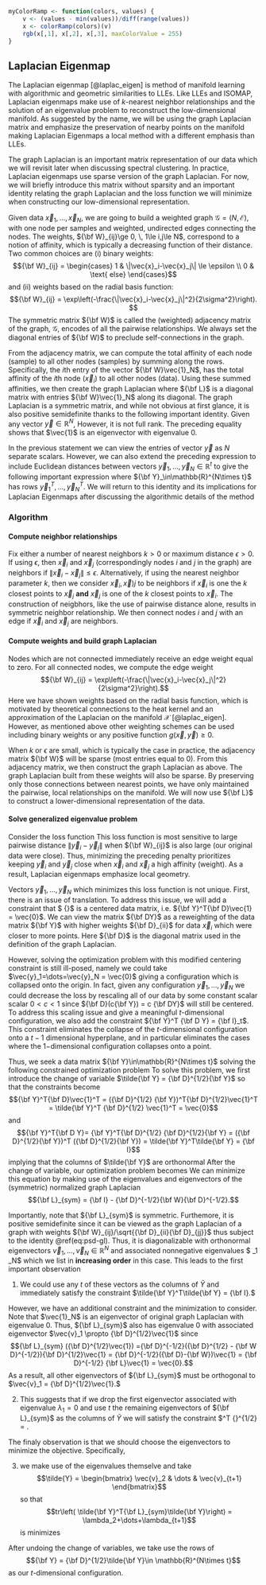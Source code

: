 
```r
myColorRamp <- function(colors, values) {
    v <- (values - min(values))/diff(range(values))
    x <- colorRamp(colors)(v)
    rgb(x[,1], x[,2], x[,3], maxColorValue = 255)
}
```

## Laplacian Eigenmap

The Laplacian eigenmap [@laplac_eigen] is method of manifold learning with algorithmic and geometric similarities to LLEs.  Like LLEs and ISOMAP, Laplacian eigenmaps make use of $k$-nearest neighbor relationships and the solution of an eigenvalue problem to reconstruct the low-dimensional manifold.  As suggested by the name, we will be using the graph Laplacian matrix and emphasize the preservation of nearby points on the manifold making Laplacian Eigenmaps a local method with a different emphasis than LLEs. 

The graph Laplacian is an important matrix representation of our data which we will revisit later when discussing spectral clustering.  In practice, Laplacian eigenmaps use sparse version of the graph Laplacian. For now, we will briefly introduce this matrix without sparsity and an important identity relating the graph Laplacian and the loss function we will minimize when constructing our low-dimensional representation.

Given data $\vec{x}_1,\dots,\vec{x}_N$, we are going to build a weighted graph $\mathcal{G}=(N,\mathcal{E})$, with one node per samples and weighted, undirected edges connecting the nodes. The weights, ${\bf W}_{ij}\ge 0, \, 1\le i,j\le N$,  correspond to a notion of affinity, which is typically a decreasing function of their distance. Two common choices are (i) binary weights: $${\bf W}_{ij} = \begin{cases} 1  & \|\vec{x}_i-\vec{x}_j\| \le \epsilon \\ 0 & \text{ else} \end{cases}$$
and (ii) weights based on the radial basis function:
$${\bf W}_{ij} = \exp\left(-\frac{\|\vec{x}_i-\vec{x}_j\|^2}{2\sigma^2}\right). $$
The symmetric matrix ${\bf W}$ is called the (weighted) adjacency matrix of the graph, $\mathcal{G}$, encodes of all the pairwise relationships. We always set the diagonal entries of ${\bf W}$ to preclude self-connections in the graph.

From the adjacency matrix, we can compute the total affinity of each node (sample) to all other nodes (samples) by summing along the rows.  Specifically, the $i$th entry of the vector ${\bf W}\vec{1}_N$, has the total affinity of the $i$th node ($\vec{x}_i$) to all other nodes (data).  Using these summed affinities, we then create the graph Laplacian
\begin{equation}
{\bf L} = {\bf D} - {\bf W}
\end{equation}
where ${\bf L}$ is a diagonal matrix with entries ${\bf W}\vec{1}_N$ along its diagonal.  The graph Laplacian is a symmetric matrix, and while not obvious at first glance, it is also positive semidefinite thanks to the following important identity.  Given any vector $\vec{y}\in\mathbb{R}^N$,
\begin{equation}
\vec{y}^T{\bf L} \vec{y} = \sum_{i=1}^n\sum_{j=1}^N {\bf W}_{ij} (y_i-y_j)^2
(\#eq:psd-gl)
\end{equation}
However, it is not full rank. The preceding equality shows that $\vec{1}$ is an eigenvector with eigenvalue 0.


In the previous statement we can view the entries of vector $\vec{y}$ as $N$ separate scalars.  However, we can also extend the preceding expression to include Euclidean distances between vectors $\vec{y}_1,\dots,\vec{y}_N\in\mathbb{R}^t$ to give the following important expression
\begin{equation}
\sum_{i=1}^N\sum_{j=1}^N {\bf W}_{ij} \|\vec{y}_i-\vec{y}_j\|^2 = tr\left({\bf Y}^T{\bf LY}\right)
\end{equation}
where ${\bf Y}_\in\mathbb{R}^{N\times t}$ has rows $\vec{y}_1^T,\dots,\vec{y}_N^T.$  We will return to this identity and its implications for Laplacian Eigenmaps after discussing the algorithmic details of the method

### Algorithm

#### Compute neighbor relationships

Fix either a number of nearest neighbors $k > 0$ or maximum distance $\epsilon > 0$.  If using $\epsilon$, then $\vec{x}_i$ and $\vec{x}_j$ (correspondingly nodes $i$ and $j$ in the graph) are neighbors if $\|\vec{x}_i-\vec{x}_j\| \le \epsilon$. Alternatively, if using the nearest neighbor parameter $k$, then we consider $\vec{x}_i,\vec{x})j$ to be neighbors if $\vec{x}_i$ is one the $k$ closest points to $\vec{x}_j$ **and** $\vec{x}_j$ is one of the $k$ closest points to $\vec{x}_i.$  The construction of neigbhors, like the use of pairwise distance alone, results in symmetric neighbor relationship.  We then connect nodes $i$ and $j$ with an edge if $\vec{x}_i$ and $\vec{x}_j$ are neighbors.

#### Compute weights and build graph Laplacian

Nodes which are not connected immediately receive an edge weight equal to zero.  For all connected nodes, we compute the edge weight $${\bf W}_{ij} = \exp\left(-\frac{\|\vec{x}_i-\vec{x}_j\|^2}{2\sigma^2}\right).$$
Here we have shown weights based on the radial basis function, which is motivated by theoretical connections to the heat kernel and an approximation of the Laplacian on the manifold $\mathcal{X}$ [@laplac_eigen]. However, as mentioned above other weighting schemes can be used including binary weights or any positive function $g(\vec{x},\vec{y})\ge 0$.  

When $k$ or $\epsilon$ are small, which is typically the case in practice, the adjacency matrix ${\bf W}$ will be sparse (most entries equal to 0).   From this adjacency matrix, we then construct the graph Laplacian as above. The graph Laplacian built from these weights will also be sparse. By preserving only those connections between nearest points, we have only maintained the pairwise, local relationships on the manifold.  We will now use ${\bf L}$ to construct a lower-dimensional representation of the data.

#### Solve generalized eigenvalue problem

Consider the loss function
\begin{equation}
\mathcal{L}(\vec{y}_1,\dots,\vec{y}_N) = \sum_{i=1}^N\sum_{j=1}^N {\bf W}_{ij} \|\vec{y}_i-\vec{y}_j\|^2. 
\end{equation}
This loss function is most sensitive to large pairwise distance $\|\vec{y}_i-\vec{y}_j\|$ when ${\bf W}_{ij}$ is also large (our original data were close).  Thus, minimizing the preceding penalty prioritizes keeping $\vec{y}_i$ and $\vec{y}_j$ close when $\vec{x}_i$ and $\vec{x}_j$ a high affinity (weight). As a result, Laplacian eigenmaps emphasize local geometry.

Vectors $\vec{y}_1,\dots,\vec{y}_N$ which minimizes this loss function is not unique.  First, there is an issue of translation. To address this issue, we will add a constraint that $ {\bf D Y}$ is a centered data matrix, i.e. ${\bf Y}^T{\bf D}\vec{1} = \vec{0}$. We can view the matrix ${\bf DY}$ as a reweighting of the data matrix ${\bf Y}$ with higher weights ${\bf D}_{ii}$ for data $\vec{x}_i$ which were closer to more points.  Here ${\bf D}$ is the diagonal matrix used in the definition of the graph Laplacian.

However, solving the optimization problem with this modified centering constraint is still ill-posed, namely we could take $\vec{y}_1=\dots=\vec{y}_N = \vec{0}$ giving a configuration which is collapsed onto the origin.  In fact, given any configuration $\vec{y}_1,\dots,\vec{y}_N$ we could decrease the loss by rescaling all of our data by some constant scalar scalar $0 < c < 1$ since ${\bf D}(c{\bf Y}) = c {\bf DY}$ will still be centered.    To address this scaling issue and give a meaningful $t$-dimensional configuration, we also add the constraint ${\bf Y}^T {\bf D Y} = {\bf I}_t$. This constraint eliminates the collapse of the $t$-dimensional configuration onto a $t-1$ dimensional hyperplane, and in particular eliminates the cases where the $1-$dimensional configuration collapses onto a point.  

Thus, we seek a data matrix ${\bf Y}\in\mathbb{R}^{N\times t}$ solving the following constrained optimization problem 
\begin{equation}
\argmin_{{\bf Y}^T {\bf D Y} = {\bf I}_t, {\bf Y}^T{\bf D}\vec{1}^T = \vec{0} } = tr({\bf Y}^T {\bf L Y}).
\end{equation}
To solve this problem, we first introduce the change of variable $\tilde{\bf Y} = {\bf D}^{1/2}{\bf Y}$ so that the constraints become 
$${\bf Y}^T{\bf  D}\vec{1}^T = ({\bf D}^{1/2} {\bf Y})^T{\bf D}^{1/2}\vec{1}^T = \tilde{\bf Y}^T {\bf D}^{1/2} \vec{1}^T = \vec{0}$$ and  
$${\bf Y}^T{\bf D Y}= {\bf Y}^T{\bf D}^{1/2} {\bf D}^{1/2}{\bf Y} = ({\bf D}^{1/2}{\bf Y})^T  ({\bf D}^{1/2}{\bf Y}) = \tilde{\bf Y}^T\tilde{\bf Y} = {\bf I}$$ implying that the columns of $\tilde{\bf Y}$ are orthonormal  After the change of variable, our optimization problem becomes 
\begin{equation}
\argmin_{\tilde{\bf Y}^T\tilde{\bf Y} = {\bf I}_t, \tilde{\bf Y}^{1/2} {\bf D}^{1/2}\vec{1} = \vec{0} } tr\left(\tilde{\bf Y}^T {\bf D}^{-1/2}{\bf L}{\bf D}^{-1/2}\tilde{\bf Y} \right).
\end{equation}
We can minimize this equation by making use of the eigenvalues and eigenvectors of the (symmetric) normalized graph Laplacian
$${\bf L}_{sym} = {\bf I} - {\bf D}^{-1/2}{\bf W}{\bf D}^{-1/2}.$$  

Importantly, note that ${\bf L}_{sym}$ is symmetric. Furthemore, it is positive semidefinite since it can be viewed as the graph Laplacian of a graph with weights ${\bf W}_{ij}/\sqrt{{\bf D}_{ii}{\bf D}_{jj}}$ thus subject to the identity \@ref(eq:psd-gl).  Thus, it is diagonalizable with orthonormal eigenvectors $\vec{v}_1,\dots,\vec{v}_N\in\mathbb{R}^N$ and associated nonnegative eigenvalues $ \lambda_1 \le \dots \le \lambda_N$ which we list in **increasing order** in this case.  This leads to the first important observation


1) We could use any $t$ of these vectors as the columns of $\tilde{Y}$ and immediately satisfy the constraint $\tilde{\bf Y}^T\tilde{\bf Y} = {\bf I}.$ 

However, we have an additional constraint and the minimization to consider. Note that $\vec{1}_N$ is an eigenvector of original graph Laplacian with eigenvalue $0$. Thus, ${\bf L}_{sym}$ also has eigenvalue 0 with associated eigenvector $\vec{v}_1 \propto {\bf D}^{1/2}\vec{1}$ since 
$${\bf L}_{sym} ({\bf D}^{1/2}\vec{1}) ={\bf D}^{-1/2}({\bf D}^{1/2} - {\bf W D}^{-1/2}){\bf D}^{1/2}\vec{1} = {\bf D}^{-1/2}({\bf D}-{\bf W})\vec{1} = {\bf D}^{-1/2} {\bf L}\vec{1} = \vec{0}.$$ As a result, all other eigenvectors of ${\bf L}_{sym}$ must be orthogonal to $\vec{v}_1 = {\bf D}^{1/2}\vec{1}.$

2) This suggests that if we drop the first eigenvector associated with eigenvalue $\lambda_1  = 0$ and use $t$ the remaining eigenvectors of ${\bf L}_{sym}$ as the columns of $\tilde{Y}$ we will satisfy the constraint $\tilde{\bf Y}^T {\bf D}^{1/2}\vec{1} = \vec{0}.  

The finaly observation is that we should choose the eigenvectors to minimize the objective.  Specifically, 

3) we make use of the eigenvalues themselve and take $$\tilde{Y} = \begin{bmatrix} \vec{v}_2 & \dots & \vec{v}_{t+1} \end{bmatrix}$$ so that $$tr\left( \tilde{\bf Y}^T{\bf L}_{sym}\tilde{\bf Y}\right) = \lambda_2+\dots+\lambda_{t+1}$$ is minimizes

After undoing the change of variables, we take use the rows of $${\bf Y} = {\bf D}^{1/2}\tilde{\bf Y}\in \mathbb{R}^{N\times t}$$
as our $t$-dimensional configuration.  






